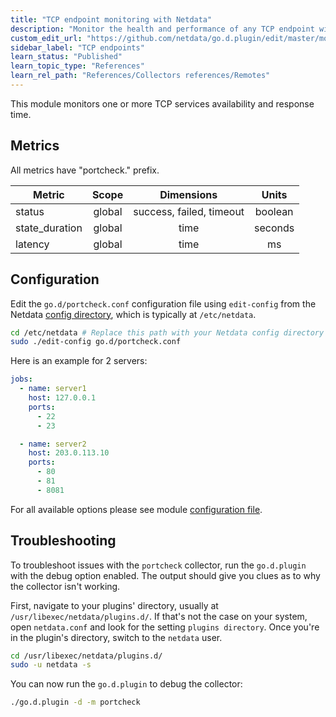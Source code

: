 ```yaml
---
title: "TCP endpoint monitoring with Netdata"
description: "Monitor the health and performance of any TCP endpoint with zero configuration, per-second metric granularity, and interactive visualizations."
custom_edit_url: "https://github.com/netdata/go.d.plugin/edit/master/modules/portcheck/README.md"
sidebar_label: "TCP endpoints"
learn_status: "Published"
learn_topic_type: "References"
learn_rel_path: "References/Collectors references/Remotes"
---
```



This module monitors one or more TCP services availability and response time.

## Metrics

All metrics have "portcheck." prefix.

| Metric         | Scope  |        Dimensions        |  Units  |
|----------------|:------:|:------------------------:|:-------:|
| status         | global | success, failed, timeout | boolean |
| state_duration | global |           time           | seconds |
| latency        | global |           time           |   ms    |

## Configuration

Edit the `go.d/portcheck.conf` configuration file using `edit-config` from the
Netdata [config directory](https://learn.netdata.cloud/docs/configure/nodes), which is typically at `/etc/netdata`.

```bash
cd /etc/netdata # Replace this path with your Netdata config directory
sudo ./edit-config go.d/portcheck.conf
```

Here is an example for 2 servers:

```yaml
jobs:
  - name: server1
    host: 127.0.0.1
    ports:
      - 22
      - 23

  - name: server2
    host: 203.0.113.10
    ports:
      - 80
      - 81
      - 8081
```

For all available options please see
module [configuration file](https://github.com/netdata/go.d.plugin/blob/master/config/go.d/portcheck.conf).

## Troubleshooting

To troubleshoot issues with the `portcheck` collector, run the `go.d.plugin` with the debug option enabled. The output
should give you clues as to why the collector isn't working.

First, navigate to your plugins' directory, usually at `/usr/libexec/netdata/plugins.d/`. If that's not the case on your
system, open `netdata.conf` and look for the setting `plugins directory`. Once you're in the plugin's directory, switch
to the `netdata` user.

```bash
cd /usr/libexec/netdata/plugins.d/
sudo -u netdata -s
```

You can now run the `go.d.plugin` to debug the collector:

```bash
./go.d.plugin -d -m portcheck
```
